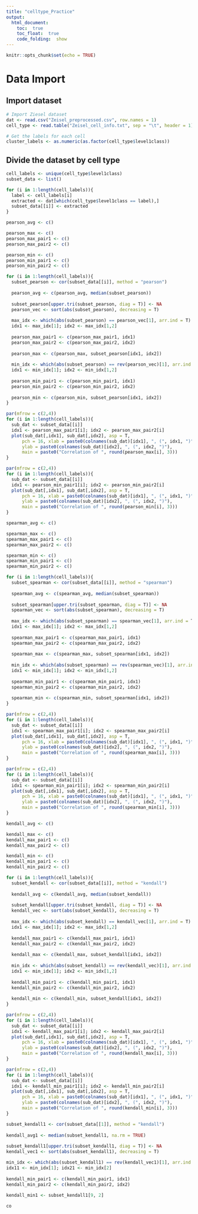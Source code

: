 ```yaml
---
title: "celltype_Practice"
output: 
  html_document:
    toc:  true
    toc_float:  true
    code_folding:  show
---
```


```r
knitr::opts_chunk$set(echo = TRUE)
```

# Data Import

## Import dataset

```r
# Import Ziesel dataset
dat <- read.csv("Zeisel_preprocessed.csv", row.names = 1)
cell_type <- read.table("Zeisel_cell_info.txt", sep = "\t", header = 1)

# Get the labels for each cell
cluster_labels <- as.numeric(as.factor(cell_type$level1class))
```

## Divide the dataset by cell type

```r
cell_labels <- unique(cell_type$level1class)
subset_data <- list()

for (i in 1:length(cell_labels)){
  label <- cell_labels[i]
  extracted <- dat[which(cell_type$level1class == label),]
  subset_data[[i]] <- extracted
}
```

```r
pearson_avg <- c()

pearson_max <- c()
pearson_max_pair1 <- c()
pearson_max_pair2 <- c()

pearson_min <- c()
pearson_min_pair1 <- c()
pearson_min_pair2 <- c()

for (i in 1:length(cell_labels)){
  subset_pearson <- cor(subset_data[[i]], method = "pearson")
  
  pearson_avg <- c(pearson_avg, median(subset_pearson))
  
  subset_pearson[upper.tri(subset_pearson, diag = T)] <- NA
  pearson_vec <- sort(abs(subset_pearson), decreasing = T)
  
  max_idx <- which(abs(subset_pearson) == pearson_vec[1], arr.ind = T)
  idx1 <- max_idx[1]; idx2 <- max_idx[1,2]
  
  pearson_max_pair1 <- c(pearson_max_pair1, idx1)
  pearson_max_pair2 <- c(pearson_max_pair2, idx2)
  
  pearson_max <- c(pearson_max, subset_pearson[idx1, idx2])
  
  min_idx <- which(abs(subset_pearson) == rev(pearson_vec)[1], arr.ind = T)
  idx1 <- min_idx[1]; idx2 <- min_idx[1,2]
  
  pearson_min_pair1 <- c(pearson_min_pair1, idx1)
  pearson_min_pair2 <- c(pearson_min_pair2, idx2)
  
  pearson_min <- c(pearson_min, subset_pearson[idx1, idx2])
}
```

```r
par(mfrow = c(2,4))
for (i in 1:length(cell_labels)){
  sub_dat <- subset_data[[i]]
  idx1 <- pearson_max_pair1[i]; idx2 <- pearson_max_pair2[i]
  plot(sub_dat[,idx1], sub_dat[,idx2], asp = T,
      pch = 16, xlab = paste0(colnames(sub_dat)[idx1], ", (", idx1, ")"),
      ylab = paste0(colnames(sub_dat)[idx2], ", (", idx2, ")"), 
      main = paste0("Correlation of ", round(pearson_max[i], 3)))
}
```

```r
par(mfrow = c(2,4))
for (i in 1:length(cell_labels)){
  sub_dat <- subset_data[[i]]
  idx1 <- pearson_min_pair1[i]; idx2 <- pearson_min_pair2[i]
  plot(sub_dat[,idx1], sub_dat[,idx2], asp = T,
      pch = 16, xlab = paste0(colnames(sub_dat)[idx1], ", (", idx1, ")"),
      ylab = paste0(colnames(sub_dat)[idx2], ", (", idx2, ")"), 
      main = paste0("Correlation of ", round(pearson_min[i], 3)))
}
```

```r
spearman_avg <- c()

spearman_max <- c()
spearman_max_pair1 <- c()
spearman_max_pair2 <- c()

spearman_min <- c()
spearman_min_pair1 <- c()
spearman_min_pair2 <- c()

for (i in 1:length(cell_labels)){
  subset_spearman <- cor(subset_data[[i]], method = "spearman")
  
  spearman_avg <- c(spearman_avg, median(subset_spearman))
  
  subset_spearman[upper.tri(subset_spearman, diag = T)] <- NA
  spearman_vec <- sort(abs(subset_spearman), decreasing = T)
  
  max_idx <- which(abs(subset_spearman) == spearman_vec[1], arr.ind = T)
  idx1 <- max_idx[1]; idx2 <- max_idx[1,2]
  
  spearman_max_pair1 <- c(spearman_max_pair1, idx1)
  spearman_max_pair2 <- c(spearman_max_pair2, idx2)
  
  spearman_max <- c(spearman_max, subset_spearman[idx1, idx2])
  
  min_idx <- which(abs(subset_spearman) == rev(spearman_vec)[1], arr.ind = T)
  idx1 <- min_idx[1]; idx2 <- min_idx[1,2]
  
  spearman_min_pair1 <- c(spearman_min_pair1, idx1)
  spearman_min_pair2 <- c(spearman_min_pair2, idx2)
  
  spearman_min <- c(spearman_min, subset_spearman[idx1, idx2])
}
```

```r
par(mfrow = c(2,4))
for (i in 1:length(cell_labels)){
  sub_dat <- subset_data[[i]]
  idx1 <- spearman_max_pair1[i]; idx2 <- spearman_max_pair2[i]
  plot(sub_dat[,idx1], sub_dat[,idx2], asp = T,
      pch = 16, xlab = paste0(colnames(sub_dat)[idx1], ", (", idx1, ")"),
      ylab = paste0(colnames(sub_dat)[idx2], ", (", idx2, ")"), 
      main = paste0("Correlation of ", round(spearman_max[i], 3)))
}
```

```r
par(mfrow = c(2,4))
for (i in 1:length(cell_labels)){
  sub_dat <- subset_data[[i]]
  idx1 <- spearman_min_pair1[i]; idx2 <- spearman_min_pair2[i]
  plot(sub_dat[,idx1], sub_dat[,idx2], asp = T,
      pch = 16, xlab = paste0(colnames(sub_dat)[idx1], ", (", idx1, ")"),
      ylab = paste0(colnames(sub_dat)[idx2], ", (", idx2, ")"), 
      main = paste0("Correlation of ", round(spearman_min[i], 3)))
}
```

```r
kendall_avg <- c()

kendall_max <- c()
kendall_max_pair1 <- c()
kendall_max_pair2 <- c()

kendall_min <- c()
kendall_min_pair1 <- c()
kendall_min_pair2 <- c()

for (i in 1:length(cell_labels)){
  subset_kendall <- cor(subset_data[[i]], method = "kendall")
  
  kendall_avg <- c(kendall_avg, median(subset_kendall))
  
  subset_kendall[upper.tri(subset_kendall, diag = T)] <- NA
  kendall_vec <- sort(abs(subset_kendall), decreasing = T)
  
  max_idx <- which(abs(subset_kendall) == kendall_vec[1], arr.ind = T)
  idx1 <- max_idx[1]; idx2 <- max_idx[1,2]
  
  kendall_max_pair1 <- c(kendall_max_pair1, idx1)
  kendall_max_pair2 <- c(kendall_max_pair2, idx2)
  
  kendall_max <- c(kendall_max, subset_kendall[idx1, idx2])
  
  min_idx <- which(abs(subset_kendall) == rev(kendall_vec)[1], arr.ind = T)
  idx1 <- min_idx[1]; idx2 <- min_idx[1,2]
  
  kendall_min_pair1 <- c(kendall_min_pair1, idx1)
  kendall_min_pair2 <- c(kendall_min_pair2, idx2)
  
  kendall_min <- c(kendall_min, subset_kendall[idx1, idx2])
}
```

```r
par(mfrow = c(2,4))
for (i in 1:length(cell_labels)){
  sub_dat <- subset_data[[i]]
  idx1 <- kendall_max_pair1[i]; idx2 <- kendall_max_pair2[i]
  plot(sub_dat[,idx1], sub_dat[,idx2], asp = T,
      pch = 16, xlab = paste0(colnames(sub_dat)[idx1], ", (", idx1, ")"),
      ylab = paste0(colnames(sub_dat)[idx2], ", (", idx2, ")"), 
      main = paste0("Correlation of ", round(kendall_max[i], 3)))
}
```

```r
par(mfrow = c(2,4))
for (i in 1:length(cell_labels)){
  sub_dat <- subset_data[[i]]
  idx1 <- kendall_min_pair1[i]; idx2 <- kendall_min_pair2[i]
  plot(sub_dat[,idx1], sub_dat[,idx2], asp = T,
      pch = 16, xlab = paste0(colnames(sub_dat)[idx1], ", (", idx1, ")"),
      ylab = paste0(colnames(sub_dat)[idx2], ", (", idx2, ")"), 
      main = paste0("Correlation of ", round(kendall_min[i], 3)))
}
```

```r
subset_kendall1 <- cor(subset_data[[1]], method = "kendall")
  
kendall_avg1 <- median(subset_kendall1, na.rm = TRUE)
  
subset_kendall1[upper.tri(subset_kendall1, diag = T)] <- NA
kendall_vec1 <- sort(abs(subset_kendall1), decreasing = T)

min_idx <- which(abs(subset_kendall1) == rev(kendall_vec1)[1], arr.ind = T)
idx11 <- min_idx[1]; idx21 <- min_idx[2]
  
kendall_min_pair1 <- c(kendall_min_pair1, idx1)
kendall_min_pair2 <- c(kendall_min_pair2, idx2)
  
kendall_min1 <- subset_kendall1[9, 2]


```

```r
co

```

